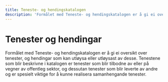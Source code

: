 ```yaml
---
title: Teneste- og hendingskatalogen
description: 'Formålet med Teneste- og hendingskatalogen er å gi ei oversikt over tenester, og hendingar som kan utløysa eller utløysast av desse.'
---
```


# Tenester og hendingar

<Ingress>
    Formålet med Teneste- og hendingskatalogen er å gi ei oversikt over tenester, og hendingar som kan utløysa eller
    utløysast av desse. Tenestene som blir beskrivne i katalogen er tenester som blir tilbodne av eller på vegner av
    offentleg sektor, og dessutan tenester som blir leverte av andre og er spesielt viktige for å kunne realisera
    samanhengande tenester.
</Ingress>

<CatalogPromo
    text='Ønskjer du å søkje i tenester og hendingar?'
    button='Finn tenester og hendingar →'
    link='/public-services-and-events'
/>

